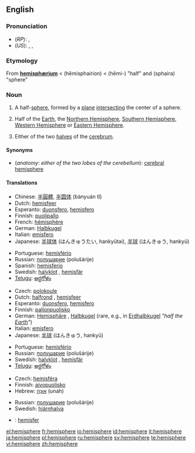 {{see|hémisphère}}
{{wikipedia}}
==English==

===Pronunciation===
*(''RP''): {{IPA|/ˈhɛmɪsfɪə/}}, {{SAMPA|/"hEmIsfI@/}}
*(''US''): {{AHD|hĕ'mĭsfîr}}, {{IPA|/ˈhɛmɪsfɪər/}}, {{SAMPA|/"hEmIsfI@`/}}

===Etymology===
From {{L.}} '''[[hemisphærium]]''' < {{AGr.}} '''{{polytonic|[[ἡμισφαίριον]]}}''' (hēmisphairion) <  '''{{polytonic|[[ἡμι-]]}}''' (hēmi-) "half" and '''{{polytonic|[[σφαῖρα]]}}''' (sphaira) "sphere"

===Noun===
{{en-noun}}

# <!--NHalfSphere-->{{geometry}} A half-[[sphere]], formed by a [[plane]] [[intersect]]ing the center of a sphere.
# <!--NHalfPlanet-->{{geography}} Half of the [[Earth]], the [[Northern Hemisphere]], [[Southern Hemisphere]], [[Western Hemisphere]] or [[Eastern Hemisphere]].
# <!--NHalfBrain-->{{anatomy}} Either of the two [[halves]] of the [[cerebrum]].

====Synonyms====
*(''anatomy: either of the two lobes of the cerebellum''): [[cerebral hemisphere]]

====Translations====
{{trans-top|half-sphere}}
*Chinese: [[半圓體]], [[半圆体]] (bànyuán tǐ)
*Dutch: [[hemisfeer]] {{m}}
*Esperanto: [[duonsfero]], [[hemisfero]]
*Finnish: [[puolipallo]]
*French: [[hémisphère]] {{m}}
*German: [[Halbkugel]] {{f}}
*Italian: [[emisfero]]
*Japanese: [[半球体]] (はんきゅうたい, hankyūtai), [[半球]] (はんきゅう, hankyū)
{{trans-mid}}
*Portuguese: [[hemisfério]] {{m}}
*Russian: [[полушарие]] (polušárije) {{n}}
*Spanish: [[hemisferio]] {{m}}
*Swedish: [[halvklot]] {{c}}, [[hemisfär]] {{c}}
*[[Telugu]]: [[అర్థగోళం]]
{{trans-bottom}}

{{trans-top|half of the Earth}}
* Czech: [[polokoule]] {{f}}
*Dutch: [[halfrond]] {{n}}, [[hemisfeer]] {{m}}
*Esperanto: [[duonsfero]], [[hemisfero]]
*Finnish: [[pallonpuolisko]]
*German: [[Hemisphäre]] {{f}}, [[Halbkugel]] {{f}} (rare, e.g., in [[Erdhalbkugel]] ''"half the [[Earth]]"'')
*Italian: [[emisfero]]
*Japanese: [[半球]] (はんきゅう, hankyū)
{{trans-mid}}
*Portuguese: [[hemisfério]] {{m}}
*Russian: [[полушарие]] (polušárije) {{n}}
*Swedish: [[halvklot]] {{c}}, [[hemisfär]] {{c}}
*[[Telugu]]: [[అర్థగోళం]]
{{trans-bottom}}

{{trans-top|lobe of cerebrum}}
* Czech: [[hemisféra]] {{f}}
*Finnish: [[aivopuolisko]]
*Hebrew: [[אונה|אוּנָה]] (unah) {{f}}
{{trans-mid}}
*Russian: [[полушарие]] (polušárije) {{n}}
*Swedish: [[hjärnhalva]] {{c}}
{{trans-bottom}}

{{checktrans-top}}
*{{ttbc|Indonesian}}: [[hemisfer]]
{{trans-bottom}}

[[el:hemisphere]]
[[fr:hemisphere]]
[[io:hemisphere]]
[[id:hemisphere]]
[[it:hemisphere]]
[[ja:hemisphere]]
[[pl:hemisphere]]
[[ru:hemisphere]]
[[sv:hemisphere]]
[[te:hemisphere]]
[[vi:hemisphere]]
[[zh:hemisphere]]